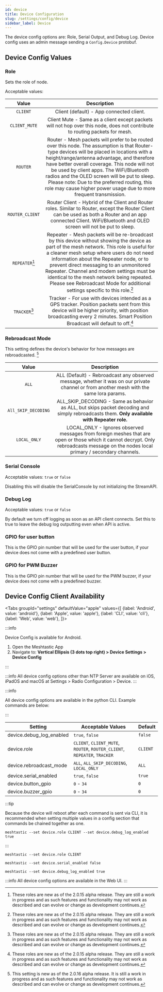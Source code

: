 ```yaml
---
id: device
title: Device Configuration
slug: /settings/config/device
sidebar_label: Device
---
```



The device config options are: Role, Serial Output, and Debug Log. Device config uses an admin message sending a `Config.Device` protobuf.

## Device Config Values

### Role

Sets the role of node.

Acceptable values:

|      Value      |                                                                                                                                                                                                                         Description                                                                                                                                                                                                                          |
| :-------------: | :----------------------------------------------------------------------------------------------------------------------------------------------------------------------------------------------------------------------------------------------------------------------------------------------------------------------------------------------------------------------------------------------------------------------------------------------------------: |
|    `CLIENT`     |                                                                                                                                                                                                           Client (default) - App connected client.                                                                                                                                                                                                           |
|  `CLIENT_MUTE`  |                                                                                                                                                                 Client Mute - Same as a client except packets will not hop over this node, does not contribute to routing packets for mesh.                                                                                                                                                                  |
|    `ROUTER`     | Router - Mesh packets will prefer to be routed over this node. The assumption is that Router-type devices will be placed in locations with a height/range/antenna advantage, and therefore have better overall coverage. This node will not be used by client apps. The WiFi/Bluetooth radios and the OLED screen will be put to sleep. Please note: Due to the preferred routing, this role may cause higher power usage due to more frequent transmission. |
| `ROUTER_CLIENT` |                                                                                                                    Router Client - Hybrid of the Client and Router roles. Similar to Router, except the Router Client can be used as both a Router and an app connected Client. WiFi/Bluetooth and OLED screen will not be put to sleep.                                                                                                                     |
| `REPEATER`[^1]  |   Repeater - Mesh packets will be re-broadcast by this device without showing the device as part of the mesh network. This role is useful for a cleaner mesh setup where users do not need information about the Repeater node, or to prevent direct messaging to an unmonitored Repeater. Channel and modem settings must be identical to the mesh network being repeated. Please see Rebroadcast Mode for additional settings specific to this role.[^1]   |
|  `TRACKER`[^1]  |                                                                                                                   Tracker - For use with devices intended as a GPS tracker. Position packets sent from this device will be higher priority, with position broadcasting every 2 minutes. Smart Position Broadcast will default to off.[^1]                                                                                                                    |

[^1]: These roles are new as of the 2.0.15 alpha release. They are still a work in progress and as such features and functionality may not work as described and can evolve or change as development continues.

### Rebroadcast Mode

This setting defines the device's behavior for how messages are rebroadcasted. [^2]

[^2]: This setting is new as of the 2.0.16 alpha release. It is still a work in progress and as such features and functionality may not work as described and can evolve or change as development continues.

|        Value        |                                                                                      Description                                                                                      |
| :-----------------: | :-----------------------------------------------------------------------------------------------------------------------------------------------------------------------------------: |
|        `ALL`        |                        ALL (Default) - Rebroadcast any observed message, whether it was on our private channel or from another mesh with the same lora params.                        |
| `All_SKIP_DECODING` |                      ALL_SKIP_DECODING - Same as behavior as ALL, but skips packet decoding and simply rebroadcasts them. **Only available with Repeater role.**                      |
|    `LOCAL_ONLY`     | LOCAL_ONLY - Ignores observed messages from foreign meshes that are open or those which it cannot decrypt. Only rebroadcasts message on the nodes local primary / secondary channels. |

### Serial Console

Acceptable values: `true` or `false`

Disabling this will disable the SerialConsole by not initializing the StreamAPI.

### Debug Log

Acceptable values: `true` or `false`

By default we turn off logging as soon as an API client connects. Set this to true to leave the debug log outputting even when API is active.

### GPIO for user button

This is the GPIO pin number that will be used for the user button, if your device does not come with a predefined user button.

### GPIO for PWM Buzzer

This is the GPIO pin number that will be used for the PWM buzzer, if your device does not come with a predefined buzzer.

## Device Config Client Availability

<Tabs
groupId="settings"
defaultValue="apple"
values={[
{label: 'Android', value: 'android'},
{label: 'Apple', value: 'apple'},
{label: 'CLI', value: 'cli'},
{label: 'Web', value: 'web'},
]}>
<TabItem value="android">

:::info

Device Config is available for Android.

1. Open the Meshtastic App
2. Navigate to: **Vertical Ellipsis (3 dots top right) > Device Settings > Device Config**

:::

</TabItem>
<TabItem value="apple">

:::info
All device config options other than NTP Server are available on iOS, iPadOS and macOS at Settings > Radio Configuration > Device.
:::

</TabItem>
<TabItem value="cli">

:::info

All device config options are available in the python CLI. Example commands are below:

:::

| Setting                  | Acceptable Values                                                         | Default  |
| ------------------------ | ------------------------------------------------------------------------- | -------- |
| device.debug_log_enabled | `true`, `false`                                                           | `false`  |
| device.role              | `CLIENT`, `CLIENT_MUTE`, `ROUTER`, `ROUTER_CLIENT`, `REPEATER`, `TRACKER` | `CLIENT` |
| device.rebroadcast_mode  | `ALL`, `ALL_SKIP_DECODING`, `LOCAL_ONLY`                                  | `ALL`    |
| device.serial_enabled    | `true`, `false`                                                           | `true`   |
| device.button_gpio       | `0` - `34`                                                                | `0`      |
| device.buzzer_gpio       | `0` - `34`                                                                | `0`      |

:::tip

Because the device will reboot after each command is sent via CLI, it is recommended when setting multiple values in a config section that commands be chained together as one.

```shell title="Example:"
meshtastic --set device.role CLIENT --set device.debug_log_enabled true
```

:::

```shell title="Set the role to client"
meshtastic --set device.role CLIENT
```

```shell title="Disable serial console"
meshtastic --set device.serial_enabled false
```

```shell title="Enable debug logging"
meshtastic --set device.debug_log_enabled true
```

</TabItem>
<TabItem value="web">

:::info
All device config options are available in the Web UI.
:::

  </TabItem>
</Tabs>
